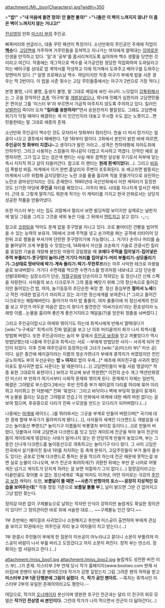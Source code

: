attachment:/Mr._boo(Characters).jpg?width=350

>'''"밥!"'''
>'''"내 마음에 들면 정의! 안 들면 불의!"'''
>'''"니들은 이 벽이 느껴지지 않냐? 이 좁은 벽이 느껴지지 않는 거냐고!"'''

[[전상영]]의 만화 [[미스터 부]]의 주인공.

삐죽머리와 썬글라스, 대충 꾸민 패션이 특징이다. 소년만화의 주인공인 주제에 직업이 '''[[백수]]'''다. [[고담면]]에 거주하며 거주민들을 등쳐먹고 지나가는 여자에게 껄떡대는 [[잉여]]로운 인생을 만끽하고 있다. '일'과 '공부'를 몸서리쳐지도록 싫어하며 백수 생활을 당연한 것이라고 여긴다. 작중에는 개그적으로 백수를 국가공인된 정당한 직업화하여 도와달라고하는 배아구를 상대로 밥 계약서를 작성하고 이에 의거해서 도와주고 배아구를 도와주는 장면마저 있다. [* 일명 프로페쇼날 백수. 여담이지만 작중 아구가 부에게 밥을 사준 경우는 딱 2번이다. 이 밥을 사준 횟수는 고담 주민들중에서는 아구가 2번으로 가장 적다.]

본명 불명, 나이 불명, 출생지 불명, 말 그대로 베일에 싸인 사나이. 느닷없이 [[갑툭튀]]해서는 그 곳을 장악하던 [[조폭]] '아구파'를 [[개발살]]냈으나, 워낙에 민폐가 심한지라 고담면민들은 편의상 그를 '미스터 부'라 부르면서 가급적 마주치지 않도록 주의하고 있다. 킬러인 [[살벌한]]이 죽이러 오자 '''"킬러를 응원하자!"'''면서 응원전까지 펼칠정도. 그래도 고담면에 위기가 닥칠 때마다 해결하는 게 이 인간인지라 대놓고 무시할 수도 없는 노릇이고...면민들한테는 말 그대로 애증의 존재.

소년만화 주인공이 백수인 것도 모자라서 첫화부터 줘터진다. 한술 더 떠서 망가지는 얼굴이 나오고 결투에서 패배한다. 1권 1화부터 말이다. 2화에서 본인이 밝힌 바에 따르면, '''주인공이 첫 화부터 지겠냐~'''고 생각다가 발린 거라고...성격은 천하태평에 자아도취에 안하무인. 그리고 사용하는 스킬들이 하나같이 더럽고 치사하고 역겹다. 단적인 예로 설명하자면, 그가 입고 있는 검은색 팬티는 사실 매우 끔찍한 살상용 무기로서 피부에 닿는 즉시 지지직 하고 살이 타들어간다. 참고로 이 팬티는 '''원래 흰색이었다'''(…). 그리고 [[비듬]]이 폭발성 비듬. 마계에서 이거 한번 흩날리자 주변이 초토화된다. 또 배고프면 발동되는 마계에서 너무 위험해 금지당했다는 노란 코를 줄줄 흘리며 적을 콧물가닥으로 유린하는 노란코 광마성인지라는 것도 존재한다. 1990년대 국산만화에서 이런 캐릭터가 등장한 것도 신기한 마당에 '''주인공''' 자리를 꿰찼으니...아무리 봐도 시대를 지나치게 앞서간 캐릭터. 근데 또 그렇게 말하기도 뭐한게 작가는 이 캐릭터를 가지고 한국 만화로서는 상당히 성공한 작품을 만들어냈다.

또한 미스터 부는 사는 집도 괴랄해서 멀리서 보면 빌딩처럼 보이지만 실제로는 널판지에 빌딩 그림을 그리고 그것을 세워 놓은 다음 그 뒤에서 [[텐트]]치고 살고 있다. -_-;;

참고로 [[코렁탕]]을 먹어도 문제 없을 콧구멍을 지니고 있다. 코로 불어터진 건빵을 씹어먹을 수 있는 능력의 보유자. 1화에서 코에 주먹을 넣고 손가락을 펴는 공격에 리타이어 당한뒤 코로 짱돌을 부셔가며 단련한 콧구멍이기에 가능했다(...). 거기다 손이나 머리를 숨을 불어넣어 크게 부풀릴 수 잇었는데, 14화에서 자신을 코손펴기 기술로 관광시킨 킬러를 동일한 기술을 개량해 봉인된 마왕이 강림했을 때 '''코에다 주먹을 집어넣기-집어넣은 주먹 부풀리기-콧구멍이 늘어나면 거기다 머리를 집어넣기-머리 부풀리기-상모돌리기기-그상태로 땅바닥에 박기-계속 돌리기-박기-무한루프'''라는 아주 사악한 테크로 마왕을 골로 보내버렸다.
거기다 수면제를 먹으면 수면가스를 방귀처럼 내보내고 고담 단순왕 선발대회때는 심장소리가 단순, [[적혈구]]위에 단순이라고 적혀있는 등 정신나간 신체 스펙을 자랑한다. 사자들의 보스 다크로우가 그의 몸을 빼앗기 위해 그의 정신속으로 들어갔지만 들어있는건 밥, 여자, 놀기등등의 초단순한 욕망 뿐. 정신 중심부엔 '''절머서 노세'''라고 적힌 거대한 밥공기가 자리하고 있는 괴기한 정신세계를 보여준다.[* 그리고 들어간 다크로우는 해탈해버린다. 들어가자 마자 밥 줄줄이, 여자 줄줄이에 저 정신세계의 전모를 보고 무언가 어두운 마음은 없는지 찾다가 발견한건 '아싸가오리'라는 환호성이자 노래방 이름...눈물을 흘리며 좋은게 좋은거지라고 깨달음(?)을 얻은뒤 정줄을 놔버렸다.]

그리고 주인공이랍시고 여캐와 엮이기도 하는데 최섹시에게 반해서 껄떡대다가 [wiki:"누구세요" 최섹시의 진짜 얼굴]을 보고 난 이후 머리끝까지 화가 나서 최섹시를 방법해 버렸다. 또한 주인공이라는 놈이 부 앞에서 [[주인공 보정]]을 믿고 까불었다가 역시 방법당했는데 나중에 주인공과 최섹시는 서로 --부에게 방법당한 사이-- 사귀게 되어 연인이 되었다. 이후 진짜 여주인공이 등장하는데 그녀가 [wiki:"공(미스터 부)" 미쓰 공]이다. 실은 중간에 헤이걸이라는 이름의 청순가련녀가 부에게 콩깍지가 씌였었지만 천인공노하게도 부의 우선순위는 '''밥 > 여자'''로 밥이 우세...[* 애초에 여자친구를 사귀려 했던 이유도 잘사귀면 밥도 사준다는 말 때문이다.(...)] 고담면민들이 부를 사람 맹글어[* 작중 표현 그대로의 표현이다.] 보려고 학교에 보낸 학원편[* 이전의 순수 개그 액션만화였던 미스터 부 만화가 여기서부터 사회적 문제와 엮이게 된다. 문제제기 자체는 일반적, 해결은 그야말로 부스럽다.]에서는 후반 전투중 부가 헤이걸의 다리를 허리에 묶어 이리뛰고 저리뛰고 한 덕분에[* 진짜 '묶었다.' 그리고 바닥이나 벽에 부딪혀 얼굴이 뭉개지며 눈물을 흘리는 모습은 그야말로 안습.] 이 만화에서 여캐에 대한 배려 따윈 없다는 걸 보여 줬으며, 후유증으로 다리가 진짜 ㅇ모양을 만드는 오다리가 되어버렸다.(...)

나중에는 [[마계]]에 레이드(...)를 뛰러와서는 그곳을 부계로 만들어 버렸으며[* 국기에 대한 경례 할때 부국가가 울려퍼지게 됐다.(...)], 사자들의 세계인 다크랜드도 개발살을 내고는 놀이동산 뿌랜드[* 놀이기구 이름들이 부룡열차 부이킹 등이다.(...)]로 만들어 버렸다, 덧붙여서 이때 고담면과 다크랜드를 잇고 있던 게이트에 전군을 박아 놓아 전군의 몸이 게이트에게 뎅강되는 사태가 일어나지 않는 한 안닫히게 만들어 놓았으며, 부는 그 동안 신나게 다크랜드를 놀이동산으로 개축하고는 놀이기구 타다 왔다. 그 사이 고담은 전국에서 살기좋아진 동네 1위를 차지하는 등 축제 분위기, 고담주민들이 부가 돌아 올수도 있다는 공포로 인해 다크랜드로 통하는 문을 막으려 하는데 전군 때문에 못막는걸 보면 실로 눈물이 다나오며, 부가 전군과 화려하게(?) 귀환한 뒤에는 부만 문 너머로 어떻게든 넘기고 게이트가 닫히게 하려는 걸 보면 처절하기 그지 없다.(...) 절망감이라고는 티끝만큼도 찾아볼 수 없는 정신세계로 '죽음'마저도 이겨낸, 어떤 의미로는 극강의 [[주인공 보정]] 캐릭터. 또한, '''보름달이 뜰 때면 ~~사춘기 반항아의 포스~~굉장히 지성적인 모습을 보여주는데'''[* 작중 명칭 기준으로 '''보름달 똘똘 부'''.], 날이 밝으면 그딴 건 없어지고 그냥 밥만 찾는다.

정의감 따윈 없이 구제불능으로 날뛰는 작자란 인식이 강하지만 놀랍게도 확실한 정의관이 있다!!! 그 정의관이란 바로 위에 서술한 대로…. ~~구제불능 인간 맞다.~~

1부 초반에는 헤이걸과 사귀었으나 소원해지고 후반에 미스공이 출연하여 부에게 관심을 보이고 10권에서는 여주인공 자리 놓고 여자들이 치고 받는다.(...)

1부 완결시 주민들이 부에게 한 질문이 미쓰공이 마누라냐고 묻더니 소문이 부풀려져 미스공이 바람이 나서 부를 버리고 도망갔다고 까지 소문이 퍼진다. 정작 부는 딴소리. 정확히는 밥 사달라고 한다.(...)

attachment:/miss_boo1.jpg
attachment:/miss_boo2.jpg
놀랍게도 성전환 버전 미스 부(...)가 존재. 미스터부 2부 연재 당시 작가 홈페이지(www.bootwo.com 현재 사라짐)에 한팬이 보내 준 팬아트인데 작가가 감명 깊었는지 그림 그려준 팬의 허락을 받고 '''미스터부 2부 1권 단행본에 그림이 실렸다'''. 즉, '''작가 공인 팬아트.''' --혹자는 흑역사인 미스터부 2부의 유일한 존재의의라고도 평한다.--

여담으로, 작가의 [[오너캐]]이자 분신이며 영원한 호구인 전군과는 달리 이 친구의 외모 모델은 '''작가인 전상영 씨 본인이다.''' 그런데 작가가 나이 먹으면서 전군이 더 닮아간다(...)

